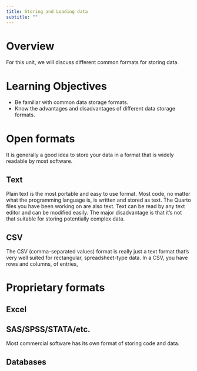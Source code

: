 ```yaml
---
title: Storing and Loading data
subtitle: ""
---
```


# Overview

For this unit, we will discuss different common formats for storing data.


# Learning Objectives

- Be familiar with common data storage formats.
- Know the advantages and disadvantages of different data storage formats.


# Open formats

It is generally a good idea to store your data in a format that is widely readable by most software.


## Text

Plain text is the most portable and easy to use format. Most code, no matter what the programming language is, is written and stored as text. The Quarto files you have been working on are also text. Text can be read by any text editor and can be modified easily. The major disadvantage is that it's not that suitable for storing potentially complex data.


## CSV

The CSV (comma-separated values) format is really just a text format that's very well suited for rectangular, spreadsheet-type data. In a CSV, you have rows and columns, of entries, 


# Proprietary formats


## Excel



## SAS/SPSS/STATA/etc.

Most commercial software has its own format of storing code and data.



## Databases





